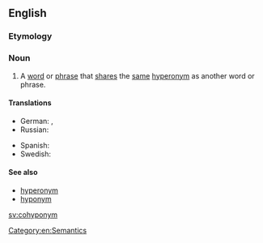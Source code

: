 ==English==

===Etymology===
{{prefix|co|hyponym|lang=en}}

===Noun===
{{en-noun}}

# A [[word]] or [[phrase]] that [[share]]s the [[same]] [[hyperonym]] as another word or phrase.

====Translations====
{{trans-top|a word or phrase that shares  the same hypernym  as another word or phrase}}
* German: {{t+|de|Kohyponym}}, {{t+|de|Synhyponym}}
* Russian: {{t+|ru|согипоним}}
{{trans-mid}}
* Spanish: {{t+|es|cohipónimo|m}}
* Swedish: {{t+|sv|kohyponym|c}}
{{trans-bottom}}

====See also====
* [[hyperonym]]
* [[hyponym]]

[[sv:cohyponym]]
[[Category:en:Semantics]]